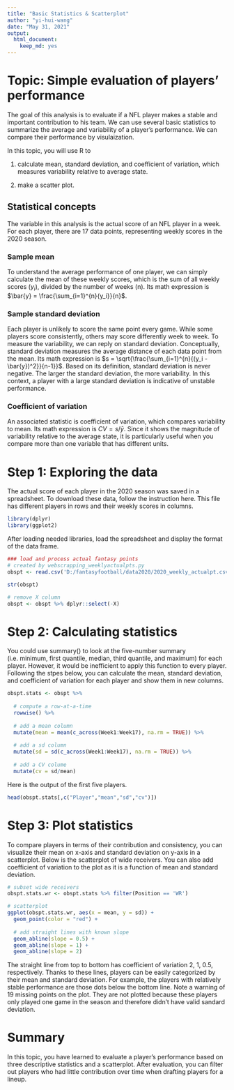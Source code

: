```yaml
---
title: "Basic Statistics & Scatterplot"
author: "yi-hui-wang"
date: "May 31, 2021"
output: 
  html_document: 
    keep_md: yes
---
```


# Topic: Simple evaluation of players' performance

The goal of this analysis is to evaluate if a NFL player makes a stable and important contribution to his team. We can use several basic statistics to summarize the average and variability of a player’s performance. We can compare their performance by visulaization.

In this topic, you will use R to 

1.	calculate mean, standard deviation, and coefficient of variation, which measures variability relative to average state.

2.	make a scatter plot.

## Statistical concepts
The variable in this analysis is the actual score of an NFL player in a week. For each player, there are 17 data points, representing weekly scores in the 2020 season.

### Sample mean
To understand the average performance of one player, we can simply calculate the mean of these weekly scores, which is the sum of all weekly scores ($y_i$), divided by the number of weeks (n). Its math expression is $\bar{y} = \frac{\sum_{i=1}^{n}{y_i}}{n}$.

### Sample standard deviation
Each player is unlikely to score the same point every game. While some players score consistently, others may score differently week to week. To measure the variability, we can reply on standard deviation. Conceptually, standard deviation measures the average distance of each data point from the mean. Its math expression is $s = \sqrt{\frac{\sum_{i=1}^{n}{(y_i - \bar{y})^2}}{n-1}}$. Based on its definition, standard deviation is never negative. The larger the standard deviation, the more variability. In this context, a player with a large standard deviation is indicative of unstable performance.

### Coefficient of variation
An associated statistic is coefficient of variation, which compares variability to mean. Its math expression is $CV = s/\bar{y}$. Since it shows the magnitude of variability relative to the average state, it is particularly useful when you compare more than one variable that has different units. 



# Step 1: Exploring the data
The actual score of each player in the 2020 season was saved in a spreadsheet. To download these data, follow the instruction here. This file has different players in rows and their weekly scores in columns. 

```r
library(dplyr)
library(ggplot2)
```

After loading needed libraries, load the spreadsheet and display the format of the data frame.
```r
### load and process actual fantasy points
# created by webscrapping_weeklyactualpts.py
obspt <- read.csv('D:/fantasyfootball/data2020/2020_weekly_actualpt.csv')

str(obspt)

# remove X column
obspt <- obspt %>% dplyr::select(-X)

```



# Step 2: Calculating statistics
You could use summary() to look at the five-number summary (i.e. minimum, first quantile, median, third quantile, and maximum) for each player. However, it would be inefficient to apply this function to every player. Following the stpes below, you can calculate the mean, standard deviation, and coefficient of variation for each player and show them in new columns. 

```r
obspt.stats <- obspt %>%
  
  # compute a row-at-a-time
  rowwise() %>%
  
  # add a mean column
  mutate(mean = mean(c_across(Week1:Week17), na.rm = TRUE)) %>%
  
  # add a sd column
  mutate(sd = sd(c_across(Week1:Week17), na.rm = TRUE)) %>%
  
  # add a CV colume
  mutate(cv = sd/mean)

```

Here is the output of the first five players.

```r
head(obspt.stats[,c("Player","mean","sd","cv")])
```



# Step 3: Plot statistics 
To compare players in terms of their contribution and consistency, you can visualize their mean on x-axis and standard deviation on y-axis in a scatterplot. Below is the scatterplot of wide receivers. You can also add coefficient of variation to the plot as it is a function of mean and standard deviation. 

```r
# subset wide receivers
obspt.stats.wr <- obspt.stats %>% filter(Position == 'WR')

# scatterplot
ggplot(obspt.stats.wr, aes(x = mean, y = sd)) +
  geom_point(color = "red") +
  
  # add straight lines with known slope
  geom_abline(slope = 0.5) +
  geom_abline(slope = 1) +
  geom_abline(slope = 2)
```

The straight line from top to bottom has coefficient of variation 2, 1, 0.5, respectively. Thanks to these lines, players can be easily categorized by their mean and standard deviation. For example, the players with relatively stable performance are those dots below the bottom line. Note a warning of 19 missing points on the plot. They are not plotted because these players only played one game in the season and therefore didn't have valid sandard deviation.



# Summary
In this topic, you have learned to evaluate a player's performance based on three descriptive statistics and a scatterplot. After evaluation, you can filter out players who had little contribution over time when drafting players for a lineup. 
